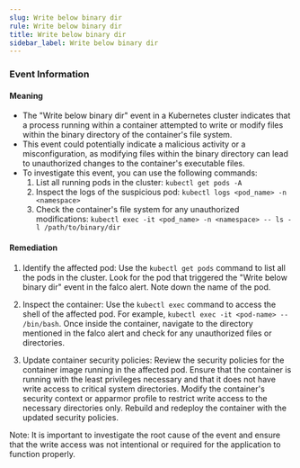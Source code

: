 ```yaml
--- 
slug: Write below binary dir
rule: Write below binary dir
title: Write below binary dir
sidebar_label: Write below binary dir
---
```

                   
### Event Information

#### Meaning

- The "Write below binary dir" event in a Kubernetes cluster indicates that a process running within a container attempted to write or modify files within the binary directory of the container's file system.
- This event could potentially indicate a malicious activity or a misconfiguration, as modifying files within the binary directory can lead to unauthorized changes to the container's executable files.
- To investigate this event, you can use the following commands:
  1. List all running pods in the cluster: `kubectl get pods -A`
  2. Inspect the logs of the suspicious pod: `kubectl logs <pod_name> -n <namespace>`
  3. Check the container's file system for any unauthorized modifications: `kubectl exec -it <pod_name> -n <namespace> -- ls -l /path/to/binary/dir`

#### Remediation

1. Identify the affected pod: Use the `kubectl get pods` command to list all the pods in the cluster. Look for the pod that triggered the "Write below binary dir" event in the falco alert. Note down the name of the pod.

2. Inspect the container: Use the `kubectl exec` command to access the shell of the affected pod. For example, `kubectl exec -it <pod-name> -- /bin/bash`. Once inside the container, navigate to the directory mentioned in the falco alert and check for any unauthorized files or directories.

3. Update container security policies: Review the security policies for the container image running in the affected pod. Ensure that the container is running with the least privileges necessary and that it does not have write access to critical system directories. Modify the container's security context or apparmor profile to restrict write access to the necessary directories only. Rebuild and redeploy the container with the updated security policies.

Note: It is important to investigate the root cause of the event and ensure that the write access was not intentional or required for the application to function properly.


 